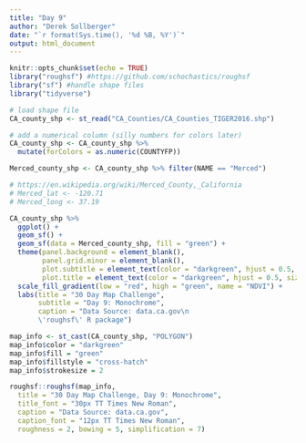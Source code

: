 ```yaml
---
title: "Day 9"
author: "Derek Sollberger"
date: "`r format(Sys.time(), '%d %B, %Y')`"
output: html_document
---
```


```r
knitr::opts_chunk$set(echo = TRUE)
library("roughsf") #https://github.com/schochastics/roughsf
library("sf") #handle shape files
library("tidyverse")
```

```r
# load shape file
CA_county_shp <- st_read("CA_Counties/CA_Counties_TIGER2016.shp")

# add a numerical column (silly numbers for colors later)
CA_county_shp <- CA_county_shp %>%
  mutate(forColors = as.numeric(COUNTYFP))
```

```r
Merced_county_shp <- CA_county_shp %>% filter(NAME == "Merced")

# https://en.wikipedia.org/wiki/Merced_County,_California
# Merced_lat <- -120.71
# Merced_long <- 37.19
```


```r
CA_county_shp %>%
  ggplot() +
  geom_sf() +
  geom_sf(data = Merced_county_shp, fill = "green") +
  theme(panel.background = element_blank(),
        panel.grid.minor = element_blank(),
        plot.subtitle = element_text(color = "darkgreen", hjust = 0.5, size = 10),
        plot.title = element_text(color = "darkgreen", hjust = 0.5, size = 15)) + 
  scale_fill_gradient(low = "red", high = "green", name = "NDVI") +
  labs(title = "30 Day Map Challenge",
       subtitle = "Day 9: Monochrome",
       caption = "Data Source: data.ca.gov\n
       \'roughsf\' R package")
```

```r
map_info <- st_cast(CA_county_shp, "POLYGON")
map_info$color = "darkgreen"
map_info$fill = "green"
map_info$fillstyle = "cross-hatch"
map_info$strokesize = 2

roughsf::roughsf(map_info,
  title = "30 Day Map Challenge, Day 9: Monochrome",
  title_font = "30px TT Times New Roman",
  caption = "Data Source: data.ca.gov",
  caption_font = "12px TT Times New Roman",
  roughness = 2, bowing = 5, simplification = 7)
```


